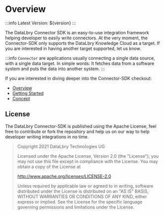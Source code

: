# Overview

:::info
Latest Version: ${version}
:::

The DataLbry Connector SDK is an easy-to-use integration framework helping developer to easily write connectors.
At the very moment, the Connector-SDK only supports the DataLbry Knowledge Cloud as a target.
If you are interested in having another target supported, let us know.

:::info
`Connector` are applications usually connecting a single data source, with a single data target.
In simple words: It fetches data from a software system and puts the data into another system.
:::

If you are interested in diving deeper into the Connector-SDK checkout:
* [Overview](OVERVIEW.mdx)
* [Getting Started](QUICKSTART.mdx)
* [Concept](CONCEPT.mdx)

## License

The DataLbry Connector-SDK is published using the Apache License, feel free to contribute or fork the repository
and help us on our way to help developer writing integrations in no time.

>Copyright 2021 DataLbry Technologies UG
>
>Licensed under the Apache License, Version 2.0 (the "License");
>you may not use this file except in compliance with the License.
>You may obtain a copy of the License at
>
>http://www.apache.org/licenses/LICENSE-2.0
>
>Unless required by applicable law or agreed to in writing, software
>distributed under the License is distributed on an "AS IS" BASIS,
>WITHOUT WARRANTIES OR CONDITIONS OF ANY KIND, either express or implied.
>See the License for the specific language governing permissions and
>limitations under the License.


